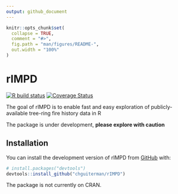 ```yaml
---
output: github_document
---
```


<!-- README.md is generated from README.Rmd. Please edit that file -->

```r
knitr::opts_chunk$set(
  collapse = TRUE,
  comment = "#>",
  fig.path = "man/figures/README-",
  out.width = "100%"
)
```

# rIMPD

<!-- badges: start -->
[![R build status](https://github.com/chguiterman/rIMPD/workflows/R-CMD-check/badge.svg)](https://github.com/chguiterman/rIMPD/actions)
[![Coverage Status](https://coveralls.io/repos/github/chguiterman/rIMPD/badge.svg?branch=main)](https://coveralls.io/github/chguiterman/rIMPD?branch=main)
<!-- badges: end -->

The goal of rIMPD is to enable fast and easy exploration of publicly-available tree-ring fire history data in R

The package is under development, **please explore with caution**

## Installation

You can install the development version of rIMPD from [GitHub](https://github.com/) with:

``` r
# install.packages("devtools")
devtools::install_github("chguiterman/rIMPD")
```

The package is not currently on CRAN.
